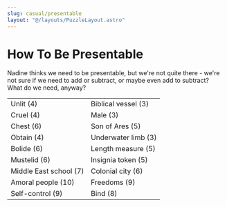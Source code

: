 ```yaml
---
slug: casual/presentable
layout: "@/layouts/PuzzleLayout.astro"
---
```


# How To Be Presentable
<div class="italic"> 
Nadine thinks we need to be presentable, but we're not quite there - we're not sure if we need to add or subtract, or maybe even add to subtract? What do we need, anyway? 
</div>

<table>
    <tr>
        <td>Unlit (4)</td>
        <td>Biblical vessel (3)</td>
    </tr>
    <tr>
        <td>Cruel (4)</td>
        <td>Male (3)</td>
    </tr>
    <tr>
        <td>Chest (6)</td>
        <td>Son of Ares (5)</td>
    </tr>
    <tr>
        <td>Obtain (4)</td>
        <td>Underwater limb (3)</td>
    </tr>
    <tr>
        <td>Bolide (6)</td>
        <td>Length measure (5)</td>
    </tr>
    <tr>
        <td>Mustelid (6)</td>
        <td>Insignia token (5)</td>
    </tr>
    <tr>
        <td>Middle East school (7)</td>
        <td>Colonial city (6)</td>
    </tr>
    <tr>
        <td>Amoral people (10)</td>
        <td>Freedoms (9)</td>
    </tr>
    <tr>
        <td>Self-control (9)</td>
        <td>Bind (8)</td>
    </tr>
</table>